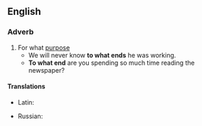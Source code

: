 ==English==

===Adverb===
{{en-adv|-|head=[[to]] [[what]] [[end]]}}

# For what [[purpose]]
#* We will never know '''to what ends''' he was working.
#* '''To what end''' are you spending so much time reading the newspaper?

====Translations====
{{trans-top|for what purpose}}
* Latin: {{t|la|quorsum}}
{{trans-mid}}
* Russian: {{t|ru|к чему́|sc=Cyrl}}
{{trans-bottom}}